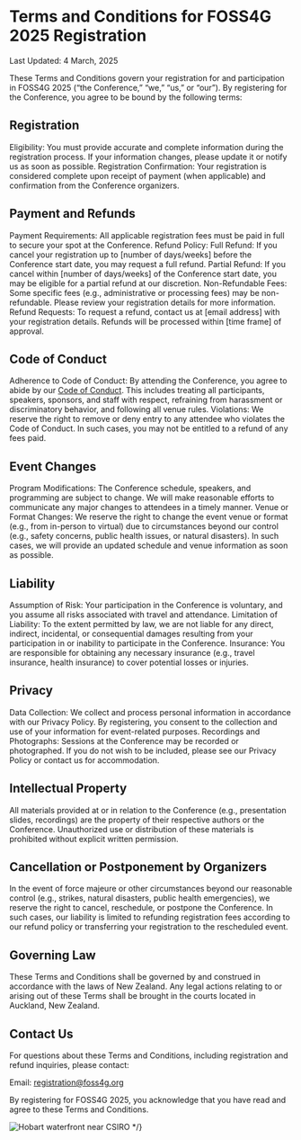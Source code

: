 <Title>FOSS4G 2025 - Register</Title>

<HeaderImage url="/imgs/group photo.jpeg" positionY="40%" height="300" />

# Terms and Conditions for FOSS4G 2025 Registration

Last Updated: 4 March, 2025

These Terms and Conditions govern your registration for and participation in FOSS4G 2025 (“the Conference,” “we,” “us,” or “our”). By registering for the Conference, you agree to be bound by the following terms:

##  Registration

Eligibility: You must provide accurate and complete information during the registration process. If your information changes, please update it or notify us as soon as possible.
Registration Confirmation: Your registration is considered complete upon receipt of payment (when applicable) and confirmation from the Conference organizers.

## Payment and Refunds
Payment Requirements: All applicable registration fees must be paid in full to secure your spot at the Conference.
Refund Policy:
Full Refund: If you cancel your registration up to [number of days/weeks] before the Conference start date, you may request a full refund.
Partial Refund: If you cancel within [number of days/weeks] of the Conference start date, you may be eligible for a partial refund at our discretion.
Non-Refundable Fees: Some specific fees (e.g., administrative or processing fees) may be non-refundable. Please review your registration details for more information.
Refund Requests: To request a refund, contact us at [email address] with your registration details. Refunds will be processed within [time frame] of approval.

## Code of Conduct

Adherence to Code of Conduct: By attending the Conference, you agree to abide by our [Code of Conduct](/code-of-conduct). This includes treating all participants, speakers, sponsors, and staff with respect, refraining from harassment or discriminatory behavior, and following all venue rules.
Violations: We reserve the right to remove or deny entry to any attendee who violates the Code of Conduct. In such cases, you may not be entitled to a refund of any fees paid.

## Event Changes

Program Modifications: The Conference schedule, speakers, and programming are subject to change. We will make reasonable efforts to communicate any major changes to attendees in a timely manner.
Venue or Format Changes: We reserve the right to change the event venue or format (e.g., from in-person to virtual) due to circumstances beyond our control (e.g., safety concerns, public health issues, or natural disasters). In such cases, we will provide an updated schedule and venue information as soon as possible.

## Liability

Assumption of Risk: Your participation in the Conference is voluntary, and you assume all risks associated with travel and attendance.
Limitation of Liability: To the extent permitted by law, we are not liable for any direct, indirect, incidental, or consequential damages resulting from your participation in or inability to participate in the Conference.
Insurance: You are responsible for obtaining any necessary insurance (e.g., travel insurance, health insurance) to cover potential losses or injuries.

## Privacy

Data Collection: We collect and process personal information in accordance with our Privacy Policy. By registering, you consent to the collection and use of your information for event-related purposes.
Recordings and Photographs: Sessions at the Conference may be recorded or photographed. If you do not wish to be included, please see our Privacy Policy or contact us for accommodation.

## Intellectual Property

All materials provided at or in relation to the Conference (e.g., presentation slides, recordings) are the property of their respective authors or the Conference. Unauthorized use or distribution of these materials is prohibited without explicit written permission.

## Cancellation or Postponement by Organizers

In the event of force majeure or other circumstances beyond our reasonable control (e.g., strikes, natural disasters, public health emergencies), we reserve the right to cancel, reschedule, or postpone the Conference. In such cases, our liability is limited to refunding registration fees according to our refund policy or transferring your registration to the rescheduled event.

## Governing Law

These Terms and Conditions shall be governed by and construed in accordance with the laws of New Zealand. Any legal actions relating to or arising out of these Terms shall be brought in the courts located in Auckland, New Zealand.

## Contact Us

For questions about these Terms and Conditions, including registration and refund inquiries, please contact:

Email: [registration@foss4g.org](mailto://registration@foss4g.org)

By registering for FOSS4G 2025, you acknowledge that you have read and agree to these Terms and Conditions.

![Hobart waterfront near CSIRO](/imgs/csiro-waterfront.jpeg) \*/}
